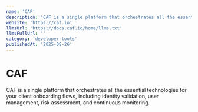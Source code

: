 ```yaml
---
name: 'CAF'
description: 'CAF is a single platform that orchestrates all the essential technologies for your client onboarding flows, including identity validation, user management, risk assessment, and continuous monitoring.'
website: 'https://caf.io'
llmsUrl: 'https://docs.caf.io/home/llms.txt'
llmsFullUrl: ''
category: 'developer-tools'
publishedAt: '2025-08-26'
---
```


# CAF

CAF is a single platform that orchestrates all the essential technologies for your client onboarding flows, including identity validation, user management, risk assessment, and continuous monitoring.
